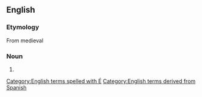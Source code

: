 {{wikipedia}}
==English==

===Etymology===
From medieval {{etyl|es}} {{term|lang=es|auto de fé||act of faith}}

===Noun===
{{en-noun|autos de fé}}

# {{alternative spelling of|auto de fe}}

[[Category:English terms spelled with É]]
[[Category:English terms derived from Spanish]]